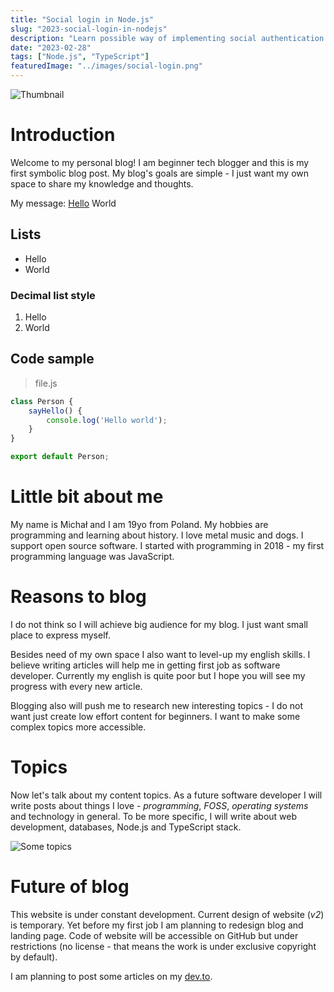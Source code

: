 ```yaml
---
title: "Social login in Node.js"
slug: "2023-social-login-in-nodejs"
description: "Learn possible way of implementing social authentication in your application."
date: "2023-02-28"
tags: ["Node.js", "TypeScript"]
featuredImage: "../images/social-login.png"
---
```


![Thumbnail](../images/social-login.png)

# Introduction
Welcome to my personal blog! I am beginner tech blogger and this is my first symbolic blog post. My blog's goals are simple - I just want my own space to share my knowledge and thoughts.

My message: [Hello](https://www.youtube.com/watch?v=ZLajfxPLZeQ) World

## Lists
- Hello
- World
### Decimal list style
1. Hello
2. World

## Code sample
> file.js
```js
class Person {
    sayHello() {
        console.log('Hello world');
    }
}

export default Person;
```

# Little bit about me
My name is Michał and I am 19yo from Poland. My hobbies are programming and  learning about history. I love metal music and dogs. I support open source software. I started with programming in 2018 - my first programming language was JavaScript.

# Reasons to blog
I do not think so I will achieve big audience for my blog. I just want small place to express myself.

Besides need of my own space I also want to level-up my english skills. I believe writing articles will help me in getting first job as software developer. Currently my english is quite poor but I hope you will see my progress with every new article.

Blogging also will push me to research new interesting topics - I do not want just create low effort content for beginners. I want to make some complex topics more accessible.

# Topics
Now let's talk about my content topics. As a future software developer I will write posts about things I love - *programming*, *FOSS*, *operating systems* and technology in general. To be more specific, I will write about web development, databases, Node.js and TypeScript stack.

![Some topics](../images/topics-banner.png)

# Future of blog
This website is under constant development. Current design of website (*v2*) is temporary. Yet before my first job I am planning to redesign blog and landing page. Code of website will be accessible on GitHub but under restrictions (no license - that means the work is under exclusive copyright by default).

I am planning to post some articles on my [dev.to](https://dev.to/michaldziuba "My dev.to profile").

